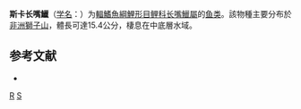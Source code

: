 {{Speciesbox 
| taxon = Raiamas scarciensis
| authority = [[Howes|Howes]] & [[Teugels|Teugels]], 1989
| status = DD
| status_system = IUCN3.1
}}

'''斯卡长嘴鱲'''（[[学名|学名]]：{{lang|la|''Raiamas scarciensis''}}）为[[輻鰭魚綱|輻鰭魚綱]][[鯉形目|鯉形目]][[鲤科|鲤科]][[长嘴鱲屬|长嘴鱲屬]]的[[鱼类|鱼类]]。該物種主要分布於[[非洲|非洲]][[塞拉利昂|獅子山]]，體長可達15.4公分，棲息在中底層水域。

==参考文献==
*{{FishBase_species|genus=Raiamas|species=scarciensis|year=2011|month=12}}

{{Taxonbar}}

[[Category:1989年描述的鱼类|R]]
[[Category:长嘴鱲屬|S]]